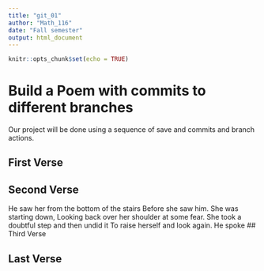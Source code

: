 ```yaml
---
title: "git_01"
author: "Math_116"
date: "Fall semester"
output: html_document
---
```


```r
knitr::opts_chunk$set(echo = TRUE)
```
# Build a Poem with commits to different branches
Our project will be done using a sequence of save and commits and branch actions.
<!-- Do not modify or change any text in "!--" bracketed areas such as this --- these are instructions to
you, if you change any of this the git program will notice it and compromise your git merging strategy !-->

## First Verse 
<!--Put the first five lines of a poem by Lewis Carrol in this section!-->

## Second Verse
<!--Put the first five lines of a poem by Robert Frost here!-->
He saw her from the bottom of the stairs Before she saw him. She was starting down, Looking back over her shoulder at some fear. She took a doubtful step and then undid it To raise herself and look again. He spoke
## Third Verse
<!--Put the first two verses of The Walrus and the Carpenter here!-->

## Last Verse
<!--Put a short poem of your choice 8-20 lines,here!-->
